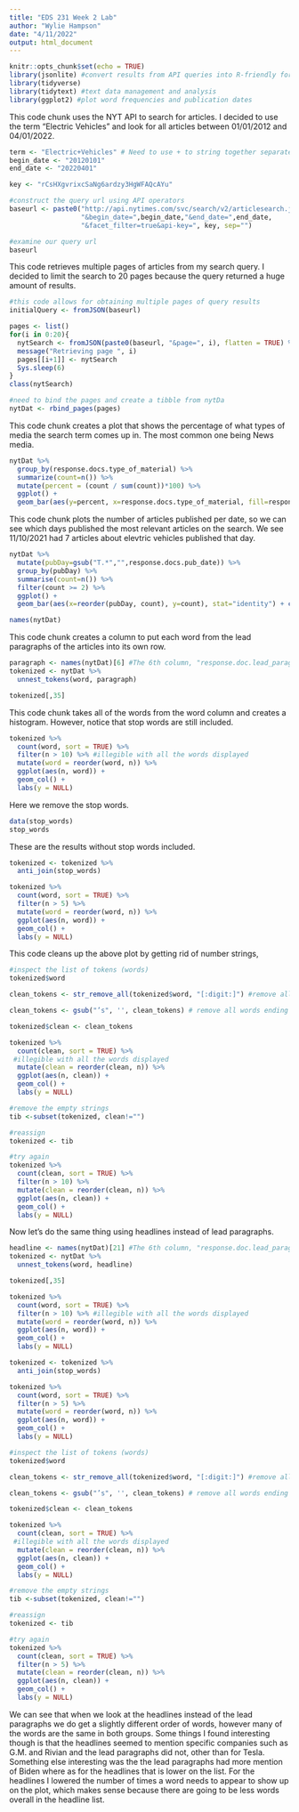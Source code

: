 ```yaml
---
title: "EDS 231 Week 2 Lab"
author: "Wylie Hampson"
date: "4/11/2022"
output: html_document
---
```


```r
knitr::opts_chunk$set(echo = TRUE)
library(jsonlite) #convert results from API queries into R-friendly formats 
library(tidyverse) 
library(tidytext) #text data management and analysis
library(ggplot2) #plot word frequencies and publication dates
```

This code chunk uses the NYT API to search for articles. I decided to use the term "Electric Vehicles" and look for all articles between 01/01/2012 and 04/01/2022.

```r
term <- "Electric+Vehicles" # Need to use + to string together separate words
begin_date <- "20120101"
end_date <- "20220401"

key <- "rCsHXgvrixcSaNg6ardzy3HgWFAQcAYu"

#construct the query url using API operators
baseurl <- paste0("http://api.nytimes.com/svc/search/v2/articlesearch.json?q=",term,
                  "&begin_date=",begin_date,"&end_date=",end_date,
                  "&facet_filter=true&api-key=", key, sep="")

#examine our query url
baseurl
```

This code retrieves multiple pages of articles from my search query. I decided to limit the search to 20 pages because the query returned a huge amount of results.

```r
#this code allows for obtaining multiple pages of query results 
initialQuery <- fromJSON(baseurl)

pages <- list()
for(i in 0:20){
  nytSearch <- fromJSON(paste0(baseurl, "&page=", i), flatten = TRUE) %>% data.frame() 
  message("Retrieving page ", i)
  pages[[i+1]] <- nytSearch 
  Sys.sleep(6) 
}
class(nytSearch)

#need to bind the pages and create a tibble from nytDa
nytDat <- rbind_pages(pages)
```

This code chunk creates a plot that shows the percentage of what types of media the search term comes up in. The most common one being News media. 

```r
nytDat %>% 
  group_by(response.docs.type_of_material) %>%
  summarize(count=n()) %>%
  mutate(percent = (count / sum(count))*100) %>%
  ggplot() +
  geom_bar(aes(y=percent, x=response.docs.type_of_material, fill=response.docs.type_of_material), stat = "identity") + coord_flip()
```

This code chunk plots the number of articles published per date, so we can see which days published the most relevant articles on the search. We see 11/10/2021 had 7 articles about elevtric vehicles published that day.

```r
nytDat %>%
  mutate(pubDay=gsub("T.*","",response.docs.pub_date)) %>%
  group_by(pubDay) %>%
  summarise(count=n()) %>%
  filter(count >= 2) %>%
  ggplot() +
  geom_bar(aes(x=reorder(pubDay, count), y=count), stat="identity") + coord_flip()
```

```r
names(nytDat)
```

This code chunk creates a column to put each word from the lead paragraphs of the articles into its own row.

```r
paragraph <- names(nytDat)[6] #The 6th column, "response.doc.lead_paragraph", is the one we want here.  
tokenized <- nytDat %>%
  unnest_tokens(word, paragraph)

tokenized[,35]
```

This code chunk takes all of the words from the word column and creates a histogram. However, notice that stop words are still included.

```r
tokenized %>%
  count(word, sort = TRUE) %>%
  filter(n > 10) %>% #illegible with all the words displayed
  mutate(word = reorder(word, n)) %>%
  ggplot(aes(n, word)) +
  geom_col() +
  labs(y = NULL)
```

Here we remove the stop words.

```r
data(stop_words)
stop_words
```

These are the results without stop words included.

```r
tokenized <- tokenized %>%
  anti_join(stop_words)

tokenized %>%
  count(word, sort = TRUE) %>%
  filter(n > 5) %>%
  mutate(word = reorder(word, n)) %>%
  ggplot(aes(n, word)) +
  geom_col() +
  labs(y = NULL)
```

This code cleans up the above plot by getting rid of number strings, 

```r
#inspect the list of tokens (words)
tokenized$word

clean_tokens <- str_remove_all(tokenized$word, "[:digit:]") #remove all numbers

clean_tokens <- gsub("’s", '', clean_tokens) # remove all words ending in "'s"

tokenized$clean <- clean_tokens

tokenized %>%
  count(clean, sort = TRUE) %>%
 #illegible with all the words displayed
  mutate(clean = reorder(clean, n)) %>%
  ggplot(aes(n, clean)) +
  geom_col() +
  labs(y = NULL)

#remove the empty strings
tib <-subset(tokenized, clean!="")

#reassign
tokenized <- tib

#try again
tokenized %>%
  count(clean, sort = TRUE) %>%
  filter(n > 10) %>% 
  mutate(clean = reorder(clean, n)) %>%
  ggplot(aes(n, clean)) +
  geom_col() +
  labs(y = NULL)
```

Now let's do the same thing using headlines instead of lead paragraphs.

```r
headline <- names(nytDat)[21] #The 6th column, "response.doc.lead_paragraph", is the one we want here.  
tokenized <- nytDat %>%
  unnest_tokens(word, headline)

tokenized[,35]
```

```r
tokenized %>%
  count(word, sort = TRUE) %>%
  filter(n > 10) %>% #illegible with all the words displayed
  mutate(word = reorder(word, n)) %>%
  ggplot(aes(n, word)) +
  geom_col() +
  labs(y = NULL)
```

```r
tokenized <- tokenized %>%
  anti_join(stop_words)

tokenized %>%
  count(word, sort = TRUE) %>%
  filter(n > 5) %>%
  mutate(word = reorder(word, n)) %>%
  ggplot(aes(n, word)) +
  geom_col() +
  labs(y = NULL)
```

```r
#inspect the list of tokens (words)
tokenized$word

clean_tokens <- str_remove_all(tokenized$word, "[:digit:]") #remove all numbers

clean_tokens <- gsub("’s", '', clean_tokens) # remove all words ending in "'s"

tokenized$clean <- clean_tokens

tokenized %>%
  count(clean, sort = TRUE) %>%
 #illegible with all the words displayed
  mutate(clean = reorder(clean, n)) %>%
  ggplot(aes(n, clean)) +
  geom_col() +
  labs(y = NULL)

#remove the empty strings
tib <-subset(tokenized, clean!="")

#reassign
tokenized <- tib

#try again
tokenized %>%
  count(clean, sort = TRUE) %>%
  filter(n > 5) %>% 
  mutate(clean = reorder(clean, n)) %>%
  ggplot(aes(n, clean)) +
  geom_col() +
  labs(y = NULL)
```

We can see that when we look at the headlines instead of the lead paragraphs we do get a slightly different order of words, however many of the words are the same in both groups. Some things I found interesting though is that the headlines seemed to mention specific companies such as G.M. and Rivian and the lead paragraphs did not, other than for Tesla. Something else interesting was the the lead paragraphs had more mention of Biden where as for the headlines that is lower on the list. For the headlines I lowered the number of times a word needs to appear to show up on the plot, which makes sense because there are going to be less words overall in the headline list.